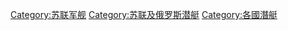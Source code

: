 {{Commonscat|Submarines of the Soviet Union}}

[[Category:苏联军舰|Category:苏联军舰]]
[[Category:苏联及俄罗斯潜艇|Category:苏联及俄罗斯潜艇]]
[[Category:各國潛艇|Category:各國潛艇]]